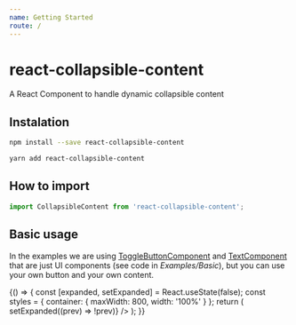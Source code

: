 ```yaml
---
name: Getting Started
route: /
---
```



# react-collapsible-content

A React Component to handle dynamic collapsible content

## Instalation

```bash
npm install --save react-collapsible-content
```

```bash
yarn add react-collapsible-content
```

## How to import

```js
import CollapsibleContent from 'react-collapsible-content';
```

## Basic usage

In the examples we are using [ToggleButtonComponent](/src-examples-basic#togglebuttoncomponent) and [TextComponent](src-examples-basic#textcomponent) that are just UI components (see code in _Examples/Basic_), but you can use your own button and your own content.

<Playground>
    {() => {
        const [expanded, setExpanded] = React.useState(false);
        const styles = {
            container: { maxWidth: 800, width: '100%' }
        };
        return (
            <Column style={styles.container}>
                <ToggleButtonComponent
                    expanded={expanded}
                    onClick={() => setExpanded((prev) => !prev)}
                />
                <CollapsibleContent expanded={expanded}>
                    <TextComponent />
                </CollapsibleContent>
            </Column>
        );
    }}
</Playground>
